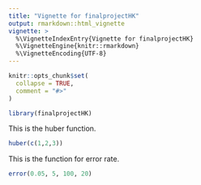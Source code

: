 ```yaml
---
title: "Vignette for finalprojectHK"
output: rmarkdown::html_vignette
vignette: >
  %\VignetteIndexEntry{Vignette for finalprojectHK}
  %\VignetteEngine{knitr::rmarkdown}
  %\VignetteEncoding{UTF-8}
---
```


```r
knitr::opts_chunk$set(
  collapse = TRUE,
  comment = "#>"
)
```

```r
library(finalprojectHK)
```

This is the huber function.  
```r
huber(c(1,2,3))
```

This is the function for error rate.  
```r
error(0.05, 5, 100, 20)
```
